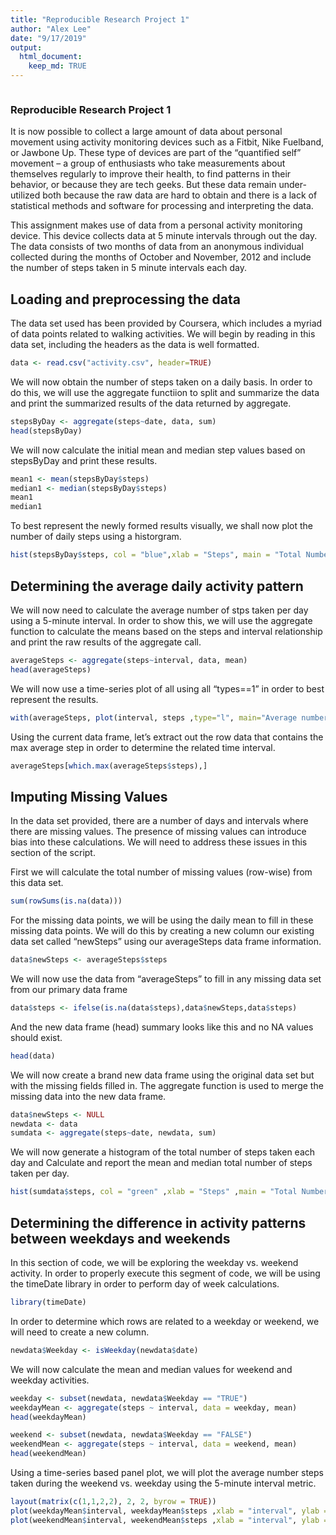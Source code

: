 ```yaml
---
title: "Reproducible Research Project 1"
author: "Alex Lee"
date: "9/17/2019"
output: 
  html_document:
    keep_md: TRUE
---
```


```r
```

### Reproducible Research Project 1

It is now possible to collect a large amount of data about personal movement using activity monitoring devices such as a Fitbit, Nike Fuelband, or Jawbone Up. These type of devices are part of the “quantified self” movement – a group of enthusiasts who take measurements about themselves regularly to improve their health, to find patterns in their behavior, or because they are tech geeks. But these data remain under-utilized both because the raw data are hard to obtain and there is a lack of statistical methods and software for processing and interpreting the data.

This assignment makes use of data from a personal activity monitoring device. This device collects data at 5 minute intervals through out the day. The data consists of two months of data from an anonymous individual collected during the months of October and November, 2012 and include the number of steps taken in 5 minute intervals each day.

## Loading and preprocessing the data

The data set used has been provided by Coursera, which includes a myriad of data points related to walking activities. We will begin by reading in this data set, including the headers as the data is well formatted. 

```r
data <- read.csv("activity.csv", header=TRUE)
```

We will now obtain the number of steps taken on a daily basis. In order to do this, we will use the aggregate functiion to split and summarize the data and print the summarized results of the data returned by aggregate.

```r
stepsByDay <- aggregate(steps~date, data, sum)
head(stepsByDay)
```

We will now calculate the initial mean and median step values based on stepsByDay and print these results. 

```r
mean1 <- mean(stepsByDay$steps)
median1 <- median(stepsByDay$steps)
mean1
median1
```

To best represent the newly formed results visually, we shall now plot the number of daily steps using a historgram. 

```r
hist(stepsByDay$steps, col = "blue",xlab = "Steps", main = "Total Number of Steps Per Day")
```

## Determining  the average daily activity pattern

We will now need to calculate the average number of stps taken per day using a 5-minute interval. In order to show this, we will use the aggregate function to calculate the means based on the steps and interval relationship and print the raw results of the aggregate call.

```r
averageSteps <- aggregate(steps~interval, data, mean)
head(averageSteps)
```

We will now use a time-series plot of all using all "types==1" in order to best represent the results. 

```r
with(averageSteps, plot(interval, steps ,type="l", main="Average number of steps taken in 5-min interval",col = "red")) 
```

Using the current data frame, let's extract out the row data that contains the max average step in order to determine the related time interval. 

```r
averageSteps[which.max(averageSteps$steps),]
```

## Imputing Missing Values

In the data set provided, there are a number of days and intervals where there are missing values. The presence of missing values can introduce bias into these calculations. We will need to address these issues in this section of the script. 

First we will calculate the total number of missing values (row-wise) from this data set. 

```r
sum(rowSums(is.na(data)))
```

For the missing data points, we will be using the daily mean to fill in these missing data points. We will do this by creating a new column our existing data set called "newSteps" using our averageSteps data frame information. 

```r
data$newSteps <- averageSteps$steps
```

We will now use the data from "averageSteps" to fill in any missing data set from our primary data frame

```r
data$steps <- ifelse(is.na(data$steps),data$newSteps,data$steps)
```

And the new data frame (head) summary looks like this and no NA values should exist. 
```r
head(data)
```

We will now create a brand new data frame using the original data set but with the missing fields filled in. The aggregate function is used to merge the missing data into the new data frame. 

```r
data$newSteps <- NULL
newdata <- data
sumdata <- aggregate(steps~date, newdata, sum)
```

We will now generate a histogram of the total number of steps taken each day and Calculate and report the mean and median total number of steps taken per day.

```r
hist(sumdata$steps, col = "green" ,xlab = "Steps" ,main = "Total Number of Steps Per Day (with the missing data filled in)")
```

## Determining the difference in activity patterns between weekdays and weekends

In this section of code, we will be exploring the weekday vs. weekend activity. In order to properly execute this segment of code, we will be using the timeDate library in order to perform day of week calculations. 

```r
library(timeDate)
```

In order to determine which rows are related to a weekday or weekend, we will need to create a new column. 

```r
newdata$Weekday <- isWeekday(newdata$date)
```

We will now calculate the mean and median values for weekend and weekday activities. 

```r
weekday <- subset(newdata, newdata$Weekday == "TRUE")
weekdayMean <- aggregate(steps ~ interval, data = weekday, mean)
head(weekdayMean)

weekend <- subset(newdata, newdata$Weekday == "FALSE")
weekendMean <- aggregate(steps ~ interval, data = weekend, mean)
head(weekendMean)
```

Using a time-series based panel plot, we will plot the average number steps taken during the weekend vs. weekday using the 5-minute interval metric. 

```r
layout(matrix(c(1,1,2,2), 2, 2, byrow = TRUE))
plot(weekdayMean$interval, weekdayMean$steps ,xlab = "interval", ylab = "Number of steps" ,main ="Weekday", col ="blue", type="l") 
plot(weekendMean$interval, weekendMean$steps ,xlab = "interval", ylab = "Number of steps" ,main ="Weekend", col ="red", type="l")
```
